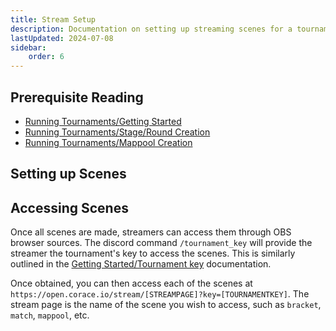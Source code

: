 ```yaml
---
title: Stream Setup
description: Documentation on setting up streaming scenes for a tournament.
lastUpdated: 2024-07-08
sidebar:
    order: 6
---
```


## Prerequisite Reading

* [Running Tournaments/Getting Started](../)
* [Running Tournaments/Stage/Round Creation](./stage-round-creation)
* [Running Tournaments/Mappool Creation](./mappool-creation)

## Setting up Scenes

<WorkInProgress section="Stream Setup/Setting Up Scenes"/>

## Accessing Scenes

Once all scenes are made, streamers can access them through OBS browser sources. The discord command `/tournament_key` will provide the streamer the tournament's key to access the scenes. This is similarly outlined in the [Getting Started/Tournament key](../#tournament-key) documentation.

Once obtained, you can then access each of the scenes at `https://open.corace.io/stream/[STREAMPAGE]?key=[TOURNAMENTKEY]`. The stream page is the name of the scene you wish to access, such as `bracket`, `match`, `mappool`, etc.

<CorsaceOnly />
